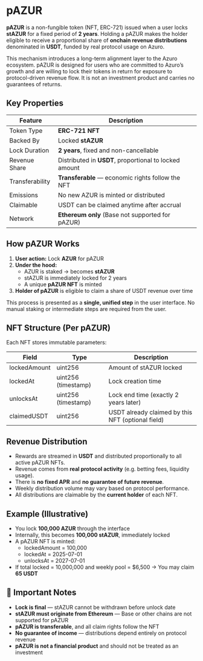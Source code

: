 
# pAZUR

**pAZUR** is a non-fungible token (NFT, ERC-721) issued when a user locks **stAZUR** for a fixed period of **2 years**. Holding a pAZUR makes the holder eligible to receive a proportional share of **onchain revenue distributions** denominated in **USDT**, funded by real protocol usage on Azuro.

This mechanism introduces a long-term alignment layer to the Azuro ecosystem. pAZUR is designed for users who are committed to Azuro’s growth and are willing to lock their tokens in return for exposure to protocol-driven revenue flow. It is not an investment product and carries no guarantees of returns.

## Key Properties

| Feature | Description |
| --- | --- |
| Token Type | **ERC-721 NFT** |
| Backed By | Locked **stAZUR** |
| Lock Duration | **2 years**, fixed and non-cancellable |
| Revenue Share | Distributed in **USDT**, proportional to locked amount |
| Transferability | **Transferable** — economic rights follow the NFT |
| Emissions | No new AZUR is minted or distributed |
| Claimable | USDT can be claimed anytime after accrual |
| Network | **Ethereum only** (Base not supported for pAZUR) |


## How pAZUR Works

1. **User action:** Lock **AZUR** for pAZUR
2. **Under the hood:**
    - AZUR is staked → becomes **stAZUR**
    - stAZUR is immediately locked for 2 years
    - A unique **pAZUR NFT** is minted
2. **Holder of pAZUR** is eligible to claim a share of USDT revenue over time

This process is presented as a **single, unified step** in the user interface. No manual staking or intermediate steps are required from the user.

## NFT Structure (Per pAZUR)

Each NFT stores immutable parameters:

| Field | Type | Description |
| --- | --- | --- |
| lockedAmount | uint256 | Amount of stAZUR locked |
| lockedAt | uint256 (timestamp) | Lock creation time |
| unlocksAt | uint256 (timestamp) | Lock end time (exactly 2 years later) |
| claimedUSDT | uint256 | USDT already claimed by this NFT (optional field) |

## Revenue Distribution

- Rewards are streamed in **USDT** and distributed proportionally to all active pAZUR NFTs.
- Revenue comes from **real protocol activity** (e.g. betting fees, liquidity usage).
- There is **no fixed APR** and **no guarantee of future revenue**.
- Weekly distribution volume may vary based on protocol performance.
- All distributions are claimable by the **current holder** of each NFT.

## Example (Illustrative)

- You lock **100,000 AZUR** through the interface
- Internally, this becomes **100,000 stAZUR**, immediately locked
- A pAZUR NFT is minted:
    - lockedAmount = 100,000
    - lockedAt = 2025-07-01
    - unlocksAt = 2027-07-01
- If total locked = 10,000,000 and weekly pool = $6,500 → You may claim **65 USDT**

## 📌 Important Notes

- **Lock is final** — stAZUR cannot be withdrawn before unlock date
- **stAZUR must originate from Ethereum** — Base or other chains are not supported for pAZUR
- **pAZUR is transferable**, and all claim rights follow the NFT
- **No guarantee of income** — distributions depend entirely on protocol revenue
- **pAZUR is not a financial product** and should not be treated as an investment
